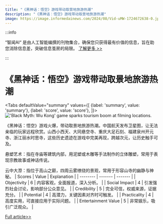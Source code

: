 ```yaml
---
title: "《黑神话：悟空》游戏带动取景地旅游热潮"
description: "《黑神话：悟空》游戏带动取景地旅游热潮"
image: https://image.informedainews.com/2024/08/Vid-uMW-1724672638-0.jpg
---
```



:::info

“智闻AI“ 是由人工智能编撰的刊物集合，确保您只获得最有价值的信息，旨在助您消除信息差，突破信息茧房的局限。  [了解更多 >>](/)

:::

# 《黑神话：悟空》游戏带动取景地旅游热潮


<Tabs
	defaultValue="summary"
	values={[
	{label: 'summary', value: 'summary'},
	{label: 'score', value: 'score'},
]}>
<TabItem value="summary">
<img
  src="https://image.informedainews.com/2024/08/Vid-uMW-1724672638-0.jpg"
  alt="'Black Myth: Wu Kong' game sparks tourism boom at filming locations."
/>



《黑神话：悟空》游戏火爆，带动取景地旅游热潮。中国航天发布卫星图，让无法亲临的玩家远程欣赏。山西小西天、大同悬空寺、重庆大足石刻、福建泉州开元寺、浙江丽水时思寺，这些历史遗迹在游戏中完美再现，跨越次元，让历史触手可及。

悬塑艺术：指在寺庙等建筑内部，用泥塑或木雕等手法制作的立体雕塑，常用于表现宗教故事或神话传说。

云中大漈：指位于高山之巅，四周云雾缭绕的景观，常用于形容山寺的幽静与神秘。
</TabItem>
<TabItem value="score">
	| Scores     | Value   | Explanation |
	| -------- | ------- | ------- |
	| Objectivity  | 6    | 内容客观，全面报道，深入分析。    |
	| Social Impact | 4     | 引发强烈社会讨论，影响部分公众意见。    |
	| Credibility    | 5    | 完全可信，权威来源，证据充分。    |
	| Potential    | 4    | 高潜力，关键因素对齐时可触发。    |
	| Practicality    | 4    | 高度实用，可直接应用于实际问题。    |
	| Entertainment Value    | 5    | 非常娱乐，吸引广泛观众。    |
</TabItem>
</Tabs>

[Full article>>](https://www.cnbeta.com.tw/articles/game/1443498.htm)
